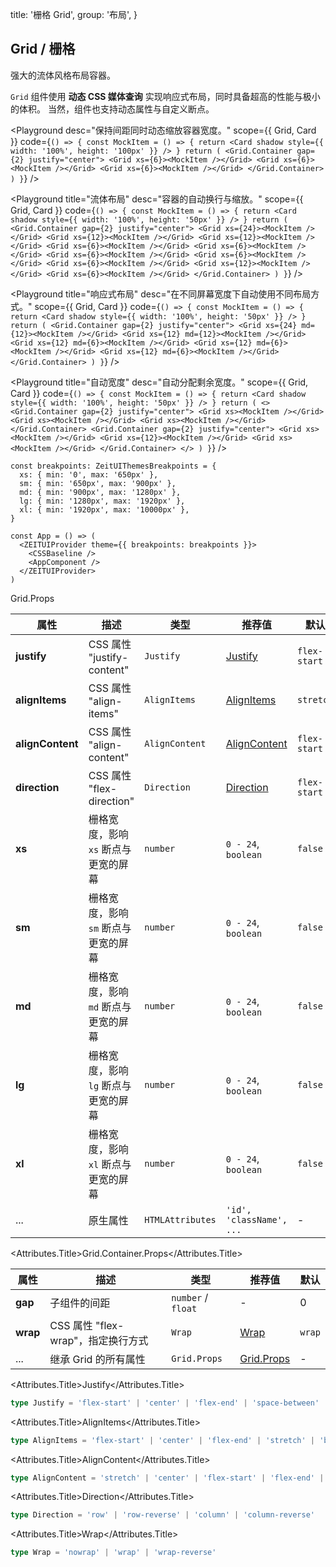 
  title: '栅格 Grid',
  group: '布局',
}

## Grid / 栅格

强大的流体风格布局容器。

`Grid` 组件使用 **动态 CSS 媒体查询** 实现响应式布局，同时具备超高的性能与极小的体积。
当然，组件也支持动态属性与自定义断点。

<Playground
  desc="保持间距同时动态缩放容器宽度。"
  scope={{ Grid, Card }}
  code={`
() => {
  const MockItem = () => {
    return <Card shadow style={{ width: '100%', height: '100px' }} />
  }
  return (
    <Grid.Container gap={2} justify="center">
      <Grid xs={6}><MockItem /></Grid>
      <Grid xs={6}><MockItem /></Grid>
      <Grid xs={6}><MockItem /></Grid>
    </Grid.Container>
  )
}
`} />

<Playground
  title="流体布局"
  desc="容器的自动换行与缩放。"
  scope={{ Grid, Card }}
  code={`
() => {
  const MockItem = () => {
    return <Card shadow style={{ width: '100%', height: '50px' }} />
  }
  return (
    <Grid.Container gap={2} justify="center">
      <Grid xs={24}><MockItem /></Grid>
      <Grid xs={12}><MockItem /></Grid>
      <Grid xs={12}><MockItem /></Grid>
      <Grid xs={6}><MockItem /></Grid>
      <Grid xs={6}><MockItem /></Grid>
      <Grid xs={6}><MockItem /></Grid>
      <Grid xs={6}><MockItem /></Grid>
      <Grid xs={6}><MockItem /></Grid>
      <Grid xs={12}><MockItem /></Grid>
      <Grid xs={6}><MockItem /></Grid>
    </Grid.Container>
  )
}
`} />

<Playground
  title="响应式布局"
  desc="在不同屏幕宽度下自动使用不同布局方式。"
  scope={{ Grid, Card }}
  code={`
() => {
  const MockItem = () => {
    return <Card shadow style={{ width: '100%', height: '50px' }} />
  }
  return (
    <Grid.Container gap={2} justify="center">
      <Grid xs={24} md={12}><MockItem /></Grid>
      <Grid xs={12} md={12}><MockItem /></Grid>
      <Grid xs={12} md={6}><MockItem /></Grid>
      <Grid xs={12} md={6}><MockItem /></Grid>
      <Grid xs={12} md={6}><MockItem /></Grid>
    </Grid.Container>
  )
}
`} />

<Playground
  title="自动宽度"
  desc="自动分配剩余宽度。"
  scope={{ Grid, Card }}
  code={`
() => {
  const MockItem = () => {
    return <Card shadow style={{ width: '100%', height: '50px' }} />
  }
  return (
    <>
      <Grid.Container gap={2} justify="center">
        <Grid xs><MockItem /></Grid>
        <Grid xs><MockItem /></Grid>
        <Grid xs><MockItem /></Grid>
      </Grid.Container>
      <Grid.Container gap={2} justify="center">
        <Grid xs><MockItem /></Grid>
        <Grid xs={12}><MockItem /></Grid>
        <Grid xs><MockItem /></Grid>
      </Grid.Container>
    </>
  )
}
`} />

<PlaygroundTitle title="定制断点" desc="您可以覆盖 `@zeit-ui/react` 组件库默认的断点值。" />

```tsx
const breakpoints: ZeitUIThemesBreakpoints = {
  xs: { min: '0', max: '650px' },
  sm: { min: '650px', max: '900px' },
  md: { min: '900px', max: '1280px' },
  lg: { min: '1280px', max: '1920px' },
  xl: { min: '1920px', max: '10000px' },
}

const App = () => (
  <ZEITUIProvider theme={{ breakpoints: breakpoints }}>
    <CSSBaseline />
    <AppComponent />
  </ZEITUIProvider>
)
```

<Attributes edit="/pages/zh-cn/components/grid.mdx">
<Attributes.Title>Grid.Props</Attributes.Title>

| 属性 | 描述 | 类型 | 推荐值 | 默认
| ---------- | ---------- | ---- |  -------------- | ------ |
| **justify** | CSS 属性 "justify-content" | `Justify` | [Justify](#justify) | `flex-start` |
| **alignItems** | CSS 属性 "align-items" | `AlignItems` | [AlignItems](#alignitems) | `stretch` |
| **alignContent** | CSS 属性 "align-content" | `AlignContent` | [AlignContent](#aligncontent) | `flex-start` |
| **direction** | CSS 属性 "flex-direction" | `Direction` | [Direction](#direction) | `flex-start` |
| **xs** | 栅格宽度，影响 `xs` 断点与更宽的屏幕 | `number` | `0 - 24`, `boolean` | `false` |
| **sm** | 栅格宽度，影响 `sm` 断点与更宽的屏幕 | `number` | `0 - 24`, `boolean` | `false` |
| **md** | 栅格宽度，影响 `md` 断点与更宽的屏幕 | `number` | `0 - 24`, `boolean` | `false` |
| **lg** | 栅格宽度，影响 `lg` 断点与更宽的屏幕 | `number` | `0 - 24`, `boolean` | `false` |
| **xl** | 栅格宽度，影响 `xl` 断点与更宽的屏幕 | `number` | `0 - 24`, `boolean` | `false` |
| ... | 原生属性 | `HTMLAttributes` | `'id', 'className', ...` | - |


<Attributes.Title>Grid.Container.Props</Attributes.Title>

| 属性 | 描述 | 类型 | 推荐值 | 默认
| ---------- | ---------- | ---- |  -------------- | ------ |
| **gap** | 子组件的间距 | `number` / `float` | - | 0 |
| **wrap** | CSS 属性 "flex-wrap"，指定换行方式 | `Wrap` | [Wrap](#wrap) | `wrap` |
| ... | 继承 Grid 的所有属性 | `Grid.Props` | [Grid.Props](#grid.props) | - |

<Attributes.Title>Justify</Attributes.Title>

```ts
type Justify = 'flex-start' | 'center' | 'flex-end' | 'space-between' | 'space-around' | 'space-evenly'
```

<Attributes.Title>AlignItems</Attributes.Title>

```ts
type AlignItems = 'flex-start' | 'center' | 'flex-end' | 'stretch' | 'baseline'
```

<Attributes.Title>AlignContent</Attributes.Title>

```ts
type AlignContent = 'stretch' | 'center' | 'flex-start' | 'flex-end' | 'space-between' | 'space-around'
```

<Attributes.Title>Direction</Attributes.Title>

```ts
type Direction = 'row' | 'row-reverse' | 'column' | 'column-reverse'
```

<Attributes.Title>Wrap</Attributes.Title>

```ts
type Wrap = 'nowrap' | 'wrap' | 'wrap-reverse'
```

</Attributes>

